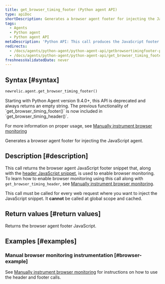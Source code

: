```yaml
---
title: get_browser_timing_footer (Python agent API)
type: apiDoc
shortDescription: Generates a browser agent footer for injecting the JavaScript agent.
tags:
  - Agents
  - Python agent
  - Python agent API
metaDescription: 'Python API: This call produces the JavaScript footer snippet used for setting up browser monitoring.'
redirects:
  - /docs/agents/python-agent/python-agent-api/getbrowsertimingfooter-python-agent-api
  - /docs/agents/python-agent/python-agent-api/get_browser_timing_footer
freshnessValidatedDate: never
---
```


## Syntax [#syntax]

```py
newrelic.agent.get_browser_timing_footer()
```

<Callout variant="important">
Starting with Python Agent version 9.4.0+, this API is deprecated and always returns an empty string. The previous functionality of `get_browser_timing_footer()` is now included in `get_browser_timing_header()`.

For more information on proper usage, see [Manually instrument browser monitoring](/docs/agents/python-agent/supported-features/page-load-timing-python#manual_instrumentation)
</Callout>

Generates a browser agent footer for injecting the JavaScript agent.

## Description [#description]

This call returns the browser agent JavaScript footer snippet that, along with the [header JavaScript snippet](/docs/agents/python-agent/python-agent-api/get_browser_timing_header), is used to enable browser monitoring. To learn how to enable browser monitoring using this call along with `get_browser_timing_header`, see [Manually instrument browser monitoring](/docs/agents/python-agent/supported-features/page-load-timing-python#manual_instrumentation).

This call must be called for every web request where you want to inject the JavaScript snippet. It **cannot** be called at global scope and cached.

## Return values [#return values]

Returns the browser agent footer JavaScript.

## Examples [#examples]

### Manual browser monitoring instrumentation [#browser-example]

See [Manually instrument browser monitoring](/docs/agents/python-agent/supported-features/page-load-timing-python#manual_instrumentation) for instructions on how to use the header and footer calls.
